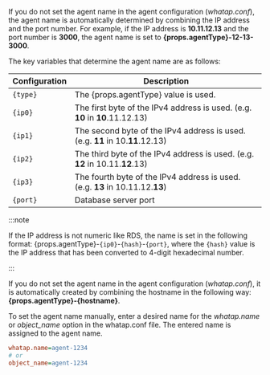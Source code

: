 <Title level={props.level} hashid="naming">Agent name setting</Title>

<Title level={props.level + 1}>Automatic configuration</Title>

<Xclude product="oracle-pro">

If you do not set the agent name in the agent configuration (*whatap.conf*), the agent name is automatically determined by combining the IP address and the port number. For example, if the IP address is **10.11.12.13** and the port number is **3000**, the agent name is set to <b>{props.agentType}-12-13-3000</b>.

The key variables that determine the agent name are as follows:

| Configuration     | Description                                                                      |
| ----------------- | -------------------------------------------------------------------------------- |
| `{type}`          | The {props.agentType} value is used.                                             |
| `{ip0}`           | The first byte of the IPv4 address is used. (e.g. **10** in **10**.11.12.13)     |
| `{ip1}`           | The second byte of the IPv4 address is used. (e.g. **11** in 10.**11**.12.13)    |
| `{ip2}`           | The third byte of the IPv4 address is used. (e.g. **12** in 10.11.**12**.13)     |
| `{ip3}`           | The fourth byte of the IPv4 address is used. (e.g. **13** in 10.11.12.**13**)    |
| `{port}`          | Database server port                                                             |

:::note

If the IP address is not numeric like RDS, the name is set in the following format: {props.agentType}-`{ip0}`-`{hash}`-`{port}`, where the `{hash}` value is the IP address that has been converted to 4-digit hexadecimal number.

:::

</Xclude>

<InDoc product="oracle-pro">

If you do not set the agent name in the agent configuration (*whatap.conf*), it is automatically created by combining the hostname in the following way: <b>{props.agentType}-\{hostname\}</b>.

</InDoc>

<Title level={props.level + 1}>Manual configuration</Title>

To set the agent name manually, enter a desired name for the _whatap.name_ or _object_name_ option in the whatap.conf file. The entered name is assigned to the agent name.

```ini title="whatap.conf"
whatap.name=agent-1234
# or
object_name=agent-1234
```
